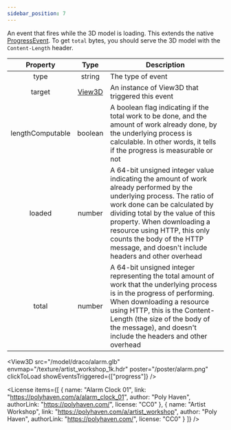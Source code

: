 ```yaml
---
sidebar_position: 7
---
```



An event that fires while the 3D model is loading.
This extends the native [ProgressEvent](https://developer.mozilla.org/en-US/docs/Web/API/ProgressEvent).
To get `total` bytes, you should serve the 3D model with the `Content-Length` header.

|Property|Type|Description|
|:---:|:---:|---|
|type|string|The type of event|
|target|[View3D](/docs/api/View3D)|An instance of View3D that triggered this event|
|lengthComputable|boolean|A boolean flag indicating if the total work to be done, and the amount of work already done, by the underlying process is calculable. In other words, it tells if the progress is measurable or not|
|loaded|number|A 64-bit unsigned integer value indicating the amount of work already performed by the underlying process. The ratio of work done can be calculated by dividing total by the value of this property. When downloading a resource using HTTP, this only counts the body of the HTTP message, and doesn't include headers and other overhead|
|total|number|A 64-bit unsigned integer representing the total amount of work that the underlying process is in the progress of performing. When downloading a resource using HTTP, this is the Content-Length (the size of the body of the message), and doesn't include the headers and other overhead|

<View3D
  src="/model/draco/alarm.glb"
  envmap="/texture/artist_workshop_1k.hdr"
  poster="/poster/alarm.png"
  clickToLoad
  showEventsTriggered={["progress"]} />

<License items={[
  {
    name: "Alarm Clock 01",
    link: "https://polyhaven.com/a/alarm_clock_01",
    author: "Poly Haven",
    authorLink: "https://polyhaven.com/",
    license: "CC0"
  },
  {
    name: "Artist Workshop",
    link: "https://polyhaven.com/a/artist_workshop",
    author: "Poly Haven",
    authorLink: "https://polyhaven.com/",
    license: "CC0"
  }
]} />
